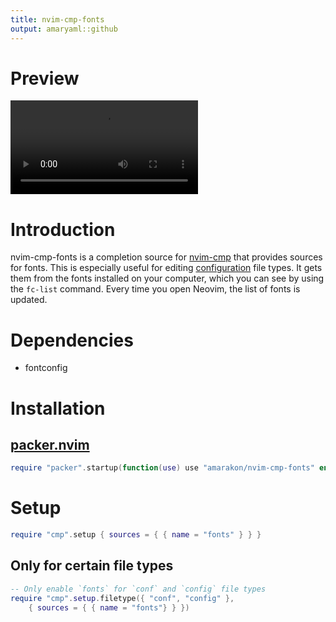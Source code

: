 ```yaml
---
title: nvim-cmp-fonts
output: amaryaml::github
---
```


# Preview

![](media/preview.mkv)

# Introduction

nvim-cmp-fonts is a completion source for
[nvim-cmp](https://github.com/hrsh7th/nvim-cmp) that provides sources for fonts.
This is especially useful for editing
[configuration](#only-for-certain-file-types) file types. It gets them from the
fonts installed on your computer, which you can see by using the `fc-list`
command. Every time you open Neovim, the list of fonts is updated.

# Dependencies

* fontconfig

# Installation

## [packer.nvim](https://github.com/wbthomason/packer.nvim)

```lua
require "packer".startup(function(use) use "amarakon/nvim-cmp-fonts" end)
```

# Setup

```lua
require "cmp".setup { sources = { { name = "fonts" } } }
```

## Only for certain file types

```lua
-- Only enable `fonts` for `conf` and `config` file types
require "cmp".setup.filetype({ "conf", "config" },
	{ sources = { { name = "fonts"} } })
```
